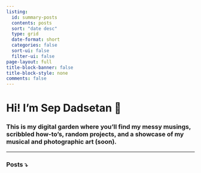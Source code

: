 ```yaml
---
listing:
  id: summary-posts
  contents: posts
  sort: "date desc"
  type: grid
  date-format: short
  categories: false
  sort-ui: false
  filter-ui: false
page-layout: full
title-block-banner: false
title-block-style: none
comments: false
---
```


# Hi! I'm **Sep Dadsetan** 👋
### This is my digital garden where you'll find my messy musings, scribbled how-to's, random projects, and a showcase of my musical and photographic art (soon).

---
### Posts ⤵️
:::{#summary-posts}
:::



